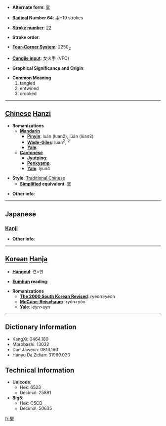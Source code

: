 * '''Alternate form''': [[挛]]

* '''[[Wiktionary:Chinese radical index| Radical]] Number 64''': [[Wiktionary:Chinese radical index 手|手]]+19 strokes

* '''[[Wiktionary:Chinese total strokes index|Stroke number]]''': [[Wiktionary:Chinese total strokes index 22|22]]

* '''Stroke order''': 

* '''[[Wiktionary:Chinese four corner index|Four-Corner System]]''': 2250<sub>2</sub>

* '''[[Wiktionary:Chinese Cangjie index|Cangjie input]]''': 女火手 (VFQ)

* '''Graphical Significance and Origin''': 

* '''Common Meaning'''
*#tangled
*# entwined
*# crooked


----

== [[Chinese]] [[Hanzi]] ==

* '''Romanizations'''
** '''[[Mandarin]]'''
*** '''[[Pinyin]]''': luán (luan2), lüán (lüan2)
*** '''[[Wade-Giles]]''': luan<sup>2</sup>, <sup>2</sup>
*** '''[[Yale]]''': 
** '''[[Cantonese]]'''
*** '''[[Jyutping]]''':
*** '''[[Penkyamp]]''': 
*** '''[[Yale]]''': lyun4

* '''Style''': [[Traditional Chinese]] 
** '''[[Simplified Chinese|Simplified]] equivalent''': [[挛]]

* '''Other info''': 

----

==Japanese==
===[[Kanji]]===
{{kanji|on readings=[[れん]] (ren)|kun readings=[[ひく]] (hiku)}}

* '''Other info''':  

----

== [[Korean]] [[Hanja]] ==

* '''[[Hangeul]]''': 련>연

* '''[[Eumhun]] reading''': 

* '''Romanizations'''
** '''[[The 2000 South Korean Revised Romanization|The 2000 South Korean Revised]]''': ryeon>yeon
** '''[[McCune-Reischauer]]''': ryŏn>yŏn
** '''[[Yale]]''': leyn>eyn

----

== Dictionary Information ==

* KangXi: 0464.180
* Morobashi: 13032
* Dae Jaweon: 0813.160
* Hanyu Da Zidian: 31989.030

== Technical Information ==

* '''Unicode''':
** Hex: 6523
** Decimal: 25891
* '''Big5''':
** Hex: C5CB
** Decimal: 50635

[[fr:攣]]